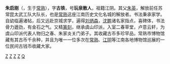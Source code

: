 {{blpsource|time=2011-04-01T07:02:27+00:00}}
'''朱启刚'''（{{bd|1953年||catIdx=Z}}，生于[[常熟|常熟]]），字'''古铁'''，号'''玩泉散人'''，祖籍江阴。其父[[朱英|朱英]]，解放前任苏常昆太武工队大队长，也是[[常熟|常熟]]这座江南历史文化名城的解放者。书法秉承家学。自幼临遍诸帖，后又远赴京城求学，遍得[[刘炳森|刘炳森]]，[[沈鹏|沈鹏]]诸名家指点，喜碑体，书法骨力遒劲，有金石之气。又精[[篆刻|篆刻]]，继承虞山印派，入室二春草堂，卢意云轩，为虞山印派代表人物归之春、朱家炎关门弟子。其收藏古币多珍罕品，常熟市博物馆藏有其古币千余种，并且为唯一一位多次在[[常熟|常熟]]、[[江阴|江阴]]等江南各地博物馆巡展的一位民间古钱币收藏大家。

[[分类:常熟人|Z]]
[[分类:中国书法家|Z]]
[[分类:中国篆刻家|Z]]
[[分类:中国收藏家|Z]]
[[分类:朱姓|Q]]